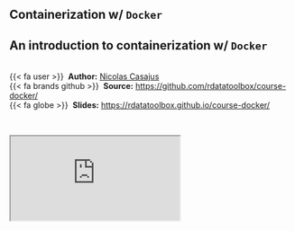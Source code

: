 ## Containerization w/ `Docker` {.unnumbered}


::: {.callout-note icon=true appearance="simple"}
## An introduction to containerization w/ `Docker`

<br />
{{< fa user >}} &nbsp;**Author:** [Nicolas Casajus](https://nicolascasajus.fr/)<br/>
{{< fa brands github >}} &nbsp;**Source:** <https://github.com/rdatatoolbox/course-docker/><br/>
{{< fa globe >}} &nbsp;**Slides:** <https://rdatatoolbox.github.io/course-docker/>
:::


<br />

<div class="container-43">
  <iframe class="responsive-iframe" src="https://rdatatoolbox.github.io/course-docker"></iframe>
</div> 
